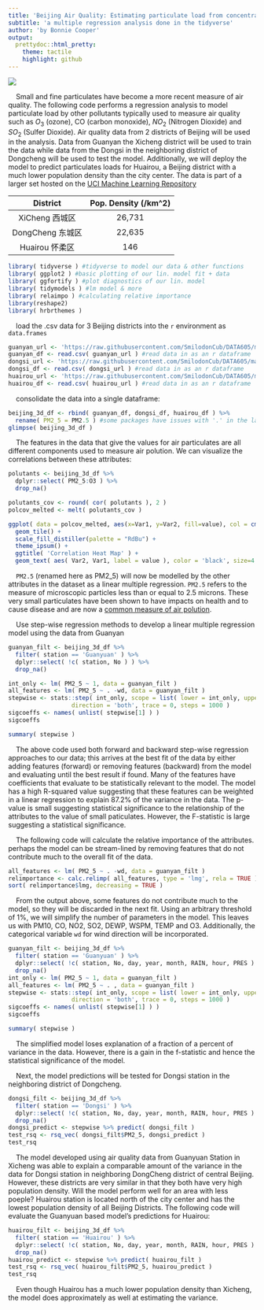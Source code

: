 ```yaml
---
title: 'Beijing Air Quality: Estimating particulate load from concentration of common pollutants.'
subtitle: 'a multiple regression analysis done in the tidyverse'
author: 'by Bonnie Cooper'
output:
  prettydoc::html_pretty:
    theme: tactile
    highlight: github
---
```

![](https://digitalagencynetwork.com/wp-content/uploads/2018/05/best-digital-marketing-agencies-beijing.jpg)

&nbsp;&nbsp;&nbsp;&nbsp;Small and fine particulates have become a more recent measure of air quality. The following code performs a regression analysis to model particulate load by other pollutants typically used to measure air quality such as $O_3$ (ozone), CO (carbon monoxide), $NO_2$ (Nitrogen Dioxide) and $SO_2$ (Sulfer Dioxide). Air quality data from 2 districts of Beijing will be used in the analysis. Data from Guanyan the Xicheng district will be used to train the data while data from the Dongsi in the neighboring district of Dongcheng will be used to test the model. Additionally, we will deploy the model to predict particulates loads for Huairou, a Beijing district with a much lower population density than the city center. The data is part of a larger set hosted on the [UCI Machine Learning Repository](https://archive.ics.uci.edu/ml/datasets/Beijing+Multi-Site+Air-Quality+Data)

|     District     | Pop. Density (/km^2)  |
|:----------------:|:---------------------:|
|  XiCheng 西城区  |         26,731        |
| DongCheng 东城区 |         22,635        |
|  Huairou 怀柔区  |          146          |

```r
library( tidyverse ) #tidyverse to model our data & other functions
library( ggplot2 ) #basic plotting of our lin. model fit + data
library( ggfortify ) #plot diagnostics of our lin. model
library( tidymodels ) #lm model & more
library( relaimpo ) #calculating relative importance
library(reshape2)
library( hrbrthemes )
```


&nbsp;&nbsp;&nbsp;&nbsp;load the .csv data for 3 Beijing districts into the `r` environment as `data.frames`
```r
guanyan_url <- 'https://raw.githubusercontent.com/SmilodonCub/DATA605/master/Guanyuan_dat.csv'
guanyan_df <- read.csv( guanyan_url ) #read data in as an r dataframe
dongsi_url <- 'https://raw.githubusercontent.com/SmilodonCub/DATA605/master/Dongsi_dat.csv'
dongsi_df <- read.csv( dongsi_url ) #read data in as an r dataframe
huairou_url <- 'https://raw.githubusercontent.com/SmilodonCub/DATA605/master/Huairou_dat.csv'
huairou_df <- read.csv( huairou_url ) #read data in as an r dataframe
```

&nbsp;&nbsp;&nbsp;&nbsp;consolidate the data into a single dataframe:
```r
beijing_3d_df <- rbind( guanyan_df, dongsi_df, huairou_df ) %>%
  rename( PM2_5 = PM2.5 ) #some packages have issues with '.' in the label
glimpse( beijing_3d_df )
```

&nbsp;&nbsp;&nbsp;&nbsp;The features in the data that give the values for air particulates are all different components used to measure air polution. We can visualize the correlations between these attributes:
```r
polutants <- beijing_3d_df %>% 
  dplyr::select( PM2_5:O3 ) %>%
  drop_na()

polutants_cov <- round( cor( polutants ), 2 ) 
polcov_melted <- melt( polutants_cov )

ggplot( data = polcov_melted, aes(x=Var1, y=Var2, fill=value), col = cm.colors() ) + 
  geom_tile() +
  scale_fill_distiller(palette = "RdBu") +
  theme_ipsum() +
  ggtitle( 'Correlation Heat Map' ) +
  geom_text( aes( Var2, Var1, label = value ), color = 'black', size=4 )
```

&nbsp;&nbsp;&nbsp;&nbsp;`PM2.5` (renamed here as PM2_5) will now be modelled by the other attributes in the dataset as a linear multiple regression. `PM2.5` refers to the measure of microscopic particles less than or equal to 2.5 microns. These very small particulates have been shown to have impacts on health and to cause disease and are now a [common measure of air polution](https://www.worldbank.org/en/news/feature/2015/07/14/understanding-air-pollution-and-the-way-it-is-measured).  

&nbsp;&nbsp;&nbsp;&nbsp;Use step-wise regression methods to develop a linear multiple regression model using the data from Guanyan
```r
guanyan_filt <- beijing_3d_df %>% 
  filter( station == 'Guanyuan' ) %>%
  dplyr::select( !c( station, No ) ) %>%
  drop_na()

int_only <- lm( PM2_5 ~ 1, data = guanyan_filt )
all_features <- lm( PM2_5 ~ . -wd, data = guanyan_filt )
stepwise <- stats::step( int_only, scope = list( lower = int_only, upper = all_features ),
                  direction = 'both', trace = 0, steps = 1000 )
sigcoeffs <- names( unlist( stepwise[1] ) )
sigcoeffs
```
```r
summary( stepwise )
```

&nbsp;&nbsp;&nbsp;&nbsp;The above code used both forward and backward step-wise regression approaches to our data; this arrives at the best fit of the data by either adding features (forward) or removing features (backward) from the model and evaluating until the best result if found. Many of the features have coefficients that evaluate to be statistically relevant to the model. The model has a high R-squared value suggesting that these features can be weighted in a linear regression to explain 87.2% of the variance in the data. The p-value is small suggesting statistical significance to the relationship of the attributes to the value of small paticulates. However, the F-statistic is large suggesting a statistical significance.  

&nbsp;&nbsp;&nbsp;&nbsp;The following code will calculate the relative importance of the attributes. perhaps the model can be stream-lined by removing features that do not contribute much to the overall fit of the data.
```r
all_features <- lm( PM2_5 ~ . -wd, data = guanyan_filt )
relimportance <- calc.relimp( all_features, type = 'lmg', rela = TRUE )
sort( relimportance$lmg, decreasing = TRUE )
```

&nbsp;&nbsp;&nbsp;&nbsp;From the output above, some features do not contribute much to the model, so they will be discarded in the next fit. Using an arbitrary threshold of 1%, we will simplify the number of parameters in the model. This leaves us with PM10, CO, NO2, SO2, DEWP, WSPM, TEMP and O3. Additionally, the categorical variable `wd` for wind direction will be incorporated.
```r
guanyan_filt <- beijing_3d_df %>% 
  filter( station == 'Guanyuan' ) %>%
  dplyr::select( !c( station, No, day, year, month, RAIN, hour, PRES ) ) %>%
  drop_na()
int_only <- lm( PM2_5 ~ 1, data = guanyan_filt )
all_features <- lm( PM2_5 ~ . , data = guanyan_filt )
stepwise <- stats::step( int_only, scope = list( lower = int_only, upper = all_features ),
                  direction = 'both', trace = 0, steps = 1000 )
sigcoeffs <- names( unlist( stepwise[1] ) )
sigcoeffs
```
```r
summary( stepwise )
```

&nbsp;&nbsp;&nbsp;&nbsp;The simplified model loses explanation of a fraction of a percent of variance in the data. However, there is a gain in the f-statistic and hence the statistical significance of the model.

&nbsp;&nbsp;&nbsp;&nbsp;Next, the model predictions will be tested for Dongsi station in the neighboring district of Dongcheng.
```r
dongsi_filt <- beijing_3d_df %>% 
  filter( station == 'Dongsi' ) %>%
  dplyr::select( !c( station, No, day, year, month, RAIN, hour, PRES ) ) %>%
  drop_na()
dongsi_predict <- stepwise %>% predict( dongsi_filt )
test_rsq <- rsq_vec( dongsi_filt$PM2_5, dongsi_predict )
test_rsq
```

&nbsp;&nbsp;&nbsp;&nbsp;The model developed using air quality data from Guanyuan Station in Xicheng was able to explain a comparable amount of the variance in the data for Dongsi station in neighboring DongCheng district of central Beijing. However, these districts are very similar in that they both have very high population density. Will the model perform well for an area with less poeple? Huairou station is located north of the city center and has the lowest population density of all Beijing Districts. The following code will evaluate the Guanyuan based model's predictions for Huairou:
```r
huairou_filt <- beijing_3d_df %>% 
  filter( station == 'Huairou' ) %>%
  dplyr::select( !c( station, No, day, year, month, RAIN, hour, PRES ) ) %>%
  drop_na()
huairou_predict <- stepwise %>% predict( huairou_filt )
test_rsq <- rsq_vec( huairou_filt$PM2_5, huairou_predict )
test_rsq
```
&nbsp;&nbsp;&nbsp;&nbsp;Even though Huairou has a much lower population density than Xicheng, the model does approximately as well at estimating the variance.



<br><br><br>



